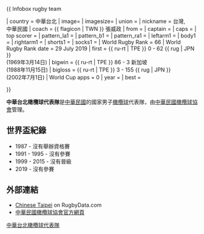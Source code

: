 {{ Infobox rugby team

| country = 中華台北
| image= 
| imagesize=
| union = 
| nickname = 台灣, <br> 中華民國
| coach = {{ flagicon | TWN }} 張威政
| from = 
| captain = 
| caps = 
| top scorer = 
| pattern_la1 = 
| pattern_b1 = 
| pattern_ra1 = 
| leftarm1 = 
| body1 = 
| rightarm1 = 
| shorts1 = 
| socks1 = 
| World Rugby Rank      = 66
| World Rugby Rank date = 29 July 2019
| first = {{ ru-rt | TPE }} 0 - 62 {{ rug | JPN }} <br> (1969年3月14日) 
| bigwin = {{ ru-rt | TPE }} 86 - 3 新加坡 <br> (1988年11月15日)
| bigloss = {{ ru-rt | TPE }} 3 - 155 {{ rug | JPN }} <br> (2002年7月1日)
| World Cup apps = 0
| year = 
| best =

}}

'''中華台北橄欖球代表隊'''是[[中華民國|中華民國]]的國家男子[[橄欖球|橄欖球]]代表隊，由[[中華民國橄欖球協會|中華民國橄欖球協會]]管理。
==世界盃紀錄==
* 1987 - 沒有舉辦資格賽
* 1991 - 1995 - 沒有參賽
* 1999 - 2015 - 沒有晉級
* 2019 - 沒有參賽
==外部連結==
* [http://rugbydata.com/chinesetaipei/gamesplayed Chinese Taipei]{{Wayback|url=http://rugbydata.com/chinesetaipei/gamesplayed |date=20111005000547 }} on RugbyData.com
* [https://web.archive.org/web/20140502002720/http://www.rocrugby.org.tw/ASP/Home/Home.asp?lang=tw 中華民國橄欖球協會官方網頁]

{{台灣體育國家隊}}

[[Category:中華台北橄欖球代表隊|]]